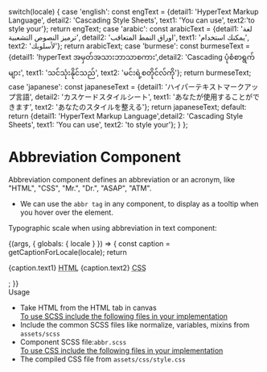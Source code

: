 
  switch(locale) {
    case 'english': const engText = {detail1: 'HyperText Markup Language', detail2: 'Cascading Style Sheets', text1: 'You can use', text2:'to style your'}; return engText;
    case 'arabic': const arabicText = {detail1: 'لغة ترميز النصوص التشعبية', detail2: 'اوراق النمط المتعاقب', text1: 'يمكنك استخدام', text2: 'لأسلوبك'}; return arabicText;
    case 'burmese': const burmeseText = {detail1: 'hyperText အမှတ်အသားဘာသာစကား',detail2: 'Cascading ပုံစံစာရွက်များ', text1: 'သင်သုံးနိုင်သည်', text2: 'မင်းရဲ့စတိုင်လ်ကို'}; return burmeseText;
    case 'japanese': const japaneseText = {detail1: 'ハイパーテキストマークアップ言語', detail2: 'カスケードスタイルシート', text1: 'あなたが使用することができます', text2: 'あなたのスタイルを整える'}; return japaneseText;
    default:
      return {detail1: 'HyperText Markup Language',detail2: 'Cascading Style Sheets', text1: 'You can use', text2: 'to style your'};
  }
};

<Meta title="Atoms/Base Typography/Abbreviation" component={Abbreviation} />

<style>{`
  div#story--atoms-base-typography-abbreviation--abbreviation {
    box-shadow: 0 1px 8px rgb(0 0 0 / 15%);
    box-sizing: inherit;
    width: 100%;
    padding: 10px;
  }
  .subheading {
    font-weight: 700;
    font-size: 18px;
    color: #666;
    letter-spacing: 1.5px;
    line-height: 24px;
    margin-bottom: 12px;
    margin-top: 40px;
  }  
`}</style>

# Abbreviation Component
Abbreviation component defines an abbreviation or an acronym, like "HTML", "CSS", "Mr.", "Dr.", "ASAP", "ATM".
<ul>
  <li>We can use the <code>abbr tag</code> in any component, to display as a tooltip when you hover over the element.</li>
</ul>

Typographic scale when using abbreviation in text component:

<Story name="Abbreviation">
  {(args, { globals: { locale } }) => {
    const caption = getCaptionForLocale(locale);
    return <p>{caption.text1} <abbr title={caption.detail1} >HTML</abbr> {caption.text2} <abbr title={caption.detail2} > CSS</abbr></p>;
  }}
</Story>

<div className="subheading">Usage</div>
<ul>
  <li>Take HTML from the HTML tab in canvas</li>  
  <u>To use SCSS include the following files in your implementation</u>
  <li>Include the common SCSS files like normalize, variables, mixins from <code>assets/scss</code></li>
  <li>Component SCSS file:<code>abbr.scss</code></li>
  <u>To use CSS include the following files in your implementation</u>
  <li>The compiled CSS file from <code>assets/css/style.css</code></li>
</ul>
